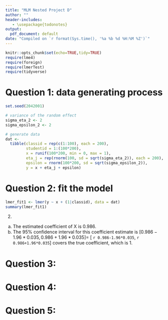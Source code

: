 ```yaml
---
title: "MLM Nested Project D"
author: ""
header-includes:
   - \usepackage{todonotes}
output:
  pdf_document: default
date: "Compiled on `r format(Sys.time(), '%a %b %d %H:%M %Z')`"
---
```


```r
knitr::opts_chunk$set(echo=TRUE,tidy=TRUE)
require(lme4)
require(foreign)
require(lmerTest)
require(tidyverse)
```

# Question 1: data generating process

```r
set.seed(2042001)

# variance of the random effect
sigma_eta_2 <- 2
sigma_epsilon_2 <- 2

# generate data
dat <- 
  tibble(classid = rep(c(1:100), each = 200),
         studentid = 1:(100*200),
         x = runif(100*200, min = 0, max = 1),
         eta_j = rep(rnorm(100, sd = sqrt(sigma_eta_2)), each = 200),
         epsilon = rnorm(100*200, sd = sqrt(sigma_epsilon_2)),
         y = x + eta_j + epsilon)

```

# Question 2: fit the model

```r
lmer_fit1 <- lmer(y ~ x + (1|classid), data = dat)
summary(lmer_fit1)
```

 2. 
  a. The estimated coefficient of X is 0.986.
  b. The 95% confidence interval for this coefficient estimate is $[0.986-1.96*0.035, 0.986+1.96*0.035] =$ $[$ `r 0.986-1.96*0.035`$,$ `r 0.986+1.96*0.035`$]$ covers the true coefficient, which is 1.

# Question 3: 

# Question 4: 

# Question 5: 




